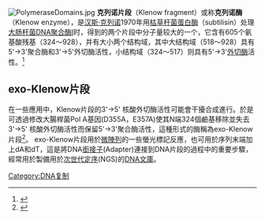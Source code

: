 
[[Image:PolymeraseDomains.jpg|right]]
'''克列诺片段'''（Klenow fragment）或称'''克列诺酶'''（Klenow enzyme），是[[汉斯·克列诺|汉斯·克列诺]]1970年用[[枯草杆菌蛋白酶|枯草杆菌蛋白酶]]（subtilisin）处理[[大肠杆菌|大肠杆菌]][[DNA聚合酶Ⅰ|DNA聚合酶Ⅰ]]时，得到的两个片段中分子量较大的一个，它含有605个氨基酸残基（324～928），并有大小两个结构域，其中大结构域（518～928）具有5'→3'聚合酶和3'→5'外切酶活性，小结构域（324～517）则具有5'→3'[[外切酶|外切酶]]活性。<ref>{{Cite journal|title=A single side chain prevents Escherichia coli DNA polymerase I (Klenow fragment) from incorporating ribonucleotides|url=https://www.pnas.org/content/95/7/3402|last=Joyce|first=Catherine M.|last2=Grindley|first2=Nigel D. F.|date=1998-03-31|journal=Proceedings of the National Academy of Sciences|issue=7|doi=10.1073/pnas.95.7.3402|volume=95|pages=3402–3407|language=en|issn=0027-8424|pmid=9520378|last3=Ng|first3=Kimmie|last4=Astatke|first4=Mekbib|access-date=2019-02-11|archive-date=2019-02-12|archive-url=https://web.archive.org/web/20190212011100/https://www.pnas.org/content/95/7/3402|dead-url=no}}</ref>

== exo-Klenow片段 ==
在一些應用中，Klenow片段的3'→5' 核酸外切酶活性可能會干擾合成進行。於是可透過修改大腸桿菌Pol A基因(D355A，E357A)使其N端324個鹼基移除並失去3'→5' 核酸外切酶活性而保留5'→3'聚合酶活性，這種形式的酶稱為exo-Klenow片段<ref>{{Cite journal|title=Metal binding to DNA polymerase I, its large fragment, and two 3',5'-exonuclease mutants of the large fragment.|url=http://www.jbc.org/content/265/24/14327|last=Mildvan|first=A. S.|last2=Loeb|first2=L. A.|date=1990-08-25|journal=Journal of Biological Chemistry|issue=24|volume=265|pages=14327–14334|language=en|issn=0021-9258|pmid=2201684|last3=Ferrin|first3=L. J.|last4=Serpersu|first4=E. H.|last5=Mullen|first5=G. P.}}</ref>。
exo-Klenow片段用於[[DNA微陣列|微陣列]]的一些螢光標記反應，也可用於序列末端加上dA和dT，這是將DNA[[衔接子|銜接子]](Adapter)連接到DNA片段的過程中的重要步驟，經常用於製備用於[[DNA測序|次世代定序]](NGS)的[[基因文库|DNA文庫]]。

{{DNA复制}}

[[Category:DNA复制|Category:DNA复制]]